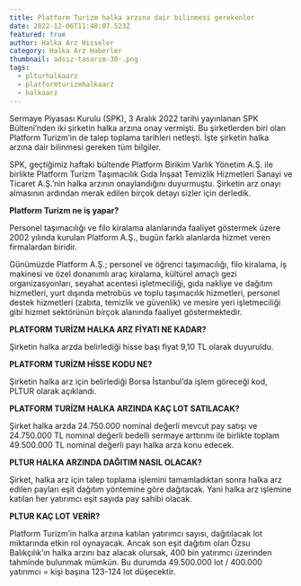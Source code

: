 ```yaml
---
title: Platform Turizm halka arzına dair bilinmesi gerekenler
date: 2022-12-06T11:48:07.523Z
featured: true
author: Halka Arz Hisseler
category: Halka Arz Haberler
thumbnail: adsız-tasarım-30-.png
tags:
  - plturhalkaarz
  - platformturizmhalkaarz
  - halkaarz
---
```

Sermaye Piyasası Kurulu (SPK), 3 Aralık 2022 tarihi yayınlanan SPK Bülteni’nden iki şirketin halka arzına onay vermişti. Bu şirketlerden biri olan Platform Turizm’in de talep toplama tarihleri netleşti. İşte şirketin halka arzına dair bilinmesi gereken tüm bilgiler.

SPK, geçtiğimiz haftaki bültende Platform Birikim Varlık Yönetim A.Ş. ile birlikte Platform Turizm Taşımacılık Gıda İnşaat Temizlik Hizmetleri Sanayi ve Ticaret A.Ş.’nin halka arzının onaylandığını duyurmuştu. Şirketin arz onayı almasının ardından merak edilen birçok detayı sizler için derledik. 

**Platform Turizm ne iş yapar?** 

Personel taşımacılığı ve filo kiralama alanlarında faaliyet göstermek üzere 2002 yılında kurulan Platform A.Ş., bugün farklı alanlarda hizmet veren firmalardan biridir. 

Günümüzde Platform A.Ş.; personel ve öğrenci taşımacılığı, filo kiralama, iş makinesi ve özel donanımlı araç kiralama, kültürel amaçlı gezi organizasyonları, seyahat acentesi işletmeciliği, gıda nakliye ve dağıtım hizmetleri, yurt dışında metrobüs ve toplu taşımacılık hizmetleri, personel destek hizmetleri (zabıta, temizlik ve güvenlik) ve mesire yeri işletmeciliği gibi hizmet sektörünün birçok alanında faaliyet göstermektedir.

**PLATFORM TURİZM HALKA ARZ FİYATI NE KADAR?**

Şirketin halka arzda belirlediği hisse başı fiyat 9,10 TL olarak duyuruldu. 

**PLATFORM TURİZM HİSSE KODU NE?**

Şirketin halka arz için belirlediği Borsa İstanbul’da işlem göreceği kod, PLTUR olarak açıklandı. 

**PLATFORM TURİZM HALKA ARZINDA KAÇ LOT SATILACAK?**

Şirket halka arzda 24.750.000 nominal değerli mevcut pay satışı ve 24.750.000 TL nominal değerli bedelli sermaye arttırımı ile birlikte toplam 49.500.000 TL nominal değerli payı halka arza konu edecek.

**PLTUR HALKA ARZINDA DAĞITIM NASIL OLACAK?**

Şirket, halka arz için talep toplama işlemini tamamladıktan sonra halka arz edilen payları eşit dağıtım yöntemine göre dağıtacak. Yani halka arz işlemine katılan her yatırımcı eşit sayıda pay sahibi olacak.

**PLTUR KAÇ LOT VERİR?**

Platform Turizm’in halka arzına katılan yatırımcı sayısı, dağıtılacak lot miktarında etkin rol oynayacak. Ancak son eşit dağıtım olan Özsu Balıkçılık’ın halka arzını baz alacak olursak, 400 bin yatırımcı üzerinden tahminde bulunmak mümkün. Bu durumda 49.500.000 lot / 400.000 yatırımcı = kişi başına 123-124 lot düşecektir.